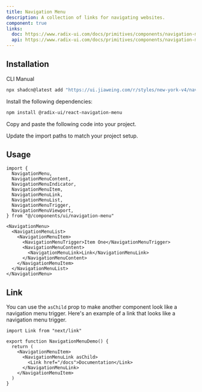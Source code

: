```yaml
---
title: Navigation Menu
description: A collection of links for navigating websites.
component: true
links:
  doc: https://www.radix-ui.com/docs/primitives/components/navigation-menu
  api: https://www.radix-ui.com/docs/primitives/components/navigation-menu#api-reference
---
```


<ComponentPreview
  name="navigation-menu-demo"
  className="[&_.preview]:!items-start [&_.preview]:p-4 [&_.preview]:pt-8 md:[&_.preview]:pt-16"
/>

## Installation

<CodeTabs>

<TabsList>
  <TabsTrigger value="cli">CLI</TabsTrigger>
  <TabsTrigger value="manual">Manual</TabsTrigger>
</TabsList>
<TabsContent value="cli">

```bash
npx shadcn@latest add "https://ui.jiaweing.com/r/styles/new-york-v4/navigation-menu.json"
```

</TabsContent>

<TabsContent value="manual">

<Steps>

<Step>Install the following dependencies:</Step>

```bash
npm install @radix-ui/react-navigation-menu
```

<Step>Copy and paste the following code into your project.</Step>

<ComponentSource
  name="navigation-menu"
  title="components/ui/navigation-menu.tsx"
/>

<Step>Update the import paths to match your project setup.</Step>

</Steps>

</TabsContent>

</CodeTabs>

## Usage

```tsx showLineNumbers
import {
  NavigationMenu,
  NavigationMenuContent,
  NavigationMenuIndicator,
  NavigationMenuItem,
  NavigationMenuLink,
  NavigationMenuList,
  NavigationMenuTrigger,
  NavigationMenuViewport,
} from "@/components/ui/navigation-menu"
```

```tsx showLineNumbers
<NavigationMenu>
  <NavigationMenuList>
    <NavigationMenuItem>
      <NavigationMenuTrigger>Item One</NavigationMenuTrigger>
      <NavigationMenuContent>
        <NavigationMenuLink>Link</NavigationMenuLink>
      </NavigationMenuContent>
    </NavigationMenuItem>
  </NavigationMenuList>
</NavigationMenu>
```

## Link

You can use the `asChild` prop to make another component look like a navigation menu trigger. Here's an example of a link that looks like a navigation menu trigger.

```tsx showLineNumbers title="components/example-navigation-menu.tsx"
import Link from "next/link"

export function NavigationMenuDemo() {
  return (
    <NavigationMenuItem>
      <NavigationMenuLink asChild>
        <Link href="/docs">Documentation</Link>
      </NavigationMenuLink>
    </NavigationMenuItem>
  )
}
```
